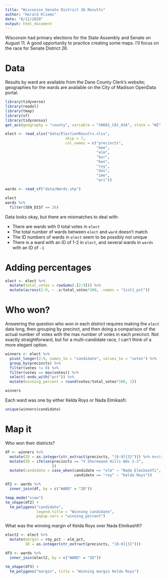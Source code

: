 ```yaml
---
title: "Wisconsin Senate District 26 Results"
author: "Harald Kliems"
date: "8/12/2020"
output: html_document
---
```






Wisconsin had primary elections for the State Assembly and Senate on August 11. A good opportunity to practice creating some maps. I'll focus on the race for Senate District 26.

# Data
Results by ward are available from the Dane County Clerk's website; geographies for the wards are available on the City of Madison OpenData portal.

```r
library(tidyverse)
library(readxl)
library(tmap)
library(sf)
library(tidycensus)
get_acs(geography = "county", variable = "S0601_C01_016", state = "WI", geometry = TRUE)
```

```r
elect <- read_xlsx("data/ElectionResults.xlsx", 
                           skip = 7, 
                           col_names = c("precincts",
                                         "moe",
                                         "elm",
                                         "bur",
                                         "ben",
                                         "roy",
                                         "dav",
                                         "ime",
                                         "wri"))

wards <- read_sf("data/Wards.shp")

elect
wards %>% 
  filter(SEN_DIST == 26)
```
Data looks okay, but there are mismatches to deal with:

- There are wards with 0 total votes in `elect`
- The total number of wards between `elect` and `ward` doesn't match
- The ID numbers of wards in `elect` seem to be possibly not unique
- There is a ward with an ID of 1-2 in `elect`, and several wards in `wards` with an ID of `-1`

# Adding percentages

```r
elect <- elect %>% 
  mutate(total_votes = rowSums(.[2:9])) %>% 
  mutate(across(2:9, ~ .x/total_votes*100, .names = "{col}_pct"))
```


# Who won?
Answering the question who won in each district requires making the `elect` data long, then grouping by precinct, and then doing a comparison of the actual number of votes with the max number of votes in each precinct. Not exactly straightforward, but for a multi-candidate race, I can't think of a more elegant option.

```r


winners <- elect %>% 
  pivot_longer(2:9, names_to = "candidate", values_to = "votes") %>% 
  group_by(precincts) %>% 
  filter(votes != 0) %>% 
  filter(votes == max(votes)) %>% 
  select(-ends_with("pct")) %>% 
  mutate(winning_percent = round(votes/total_votes*100, 1))

winners

```

Each ward was one by either Kelda Roys or Nada Elmikasfi:

```r
unique(winners$candidate)
```

# Map it
Who won their districts?

```r
df <- winners %>% 
  mutate(ID = as.integer(str_extract(precincts, "[0-9]{3}"))) %>% #extracts the ward number
  mutate(ID = ifelse(precincts == "V Shorewood Hills Wds 1-2",
                     ))
  mutate(candidate = case_when(candidate == "elm" ~ "Nada Elmikashfi",
                               candidate == "roy" ~ "Kelda Roys"))

df2 <- wards %>% 
  inner_join(df, by = c("WARD" = "ID"))

tmap_mode("view")
tm_shape(df2) +
  tm_polygons("candidate", 
              legend.title = "Winning candidate",
              popup.vars = "winning_percent")


```
What was the winning margin of Kelda Roys over Nada Elmikashfi?
```r
elect2 <- elect %>% 
  mutate(margin = roy_pct - elm_pct,
         ID = as.integer(str_extract(precincts, "[0-9]{3}")))

df3 <- wards %>% 
  inner_join(elect2, by = c("WARD" = "ID"))

tm_shape(df3) +
  tm_polygons("margin", title = "Winning margin Kelda Roys")
```

